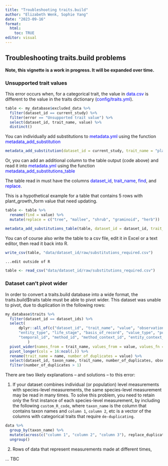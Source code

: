 ```yaml
---
title: "Troubleshooting traits.build"
author: "Elizabeth Wenk, Sophie Yang"
date: "2023-09-16"
format: 
  html:
    toc: TRUE
editor: visual
---
```

## Troubleshooting traits.build problems

**Note, this vignette is a work in progress. It will be expanded over time.**

### Unsupported trait values

This error occurs when, for a categorical trait, the value in [data.csv]{style="color:blue;"} is different to the value in the traits dictionary ([config/traits.yml]{style="color:blue;"}).

```r
table <- my_database$excluded_data %>%
  filter(dataset_id == current_study) %>%
  filter(error == "Unsupported trait value") %>%
  select(dataset_id, trait_name, value) %>%
  distinct()
```

You can individually add substitutions to [metadata.yml]{style="color:blue;"} using the function [metadata_add_substitution]{style="color:blue;"}

```r
metadata_add_substitution(dataset_id = current_study, trait_name = "plant_growth_form", find = "T", replace = "tree")
```

Or, you can add an additional column to the table output (code above) and read it into [metadata.yml]{style="color:blue;"} using the function [metadata_add_substitutions_table]{style="color:blue;"}

The table read in must have the columns [dataset_id]{style="color:blue;"}, [trait_name]{style="color:blue;"}, [find]{style="color:blue;"}, and [replace]{style="color:blue;"}.

This is a hypothetical example for a table that contains 5 rows with plant_growth_form value that need updating.

```r
table <- table %>%
  rename(find = value) %>%
  mutate(replace = c("tree", "mallee", "shrub", "graminoid", "herb"))

metadata_add_substitutions_table(table, dataset_id = dataset_id, trait_name = trait_name, find = find, replace = replace)
```

You can of course also write the table to a csv file, edit it in Excel or a text editor, then read it back into R.

```r
write_csv(table, "data/dataset_id/raw/substitutions_required.csv")

...edit outside of R

table <- read_csv("data/dataset_id/raw/substitutions_required.csv")
```

### Dataset can't pivot wider

In order to convert a traits.build database into a wide format, the traits.build$traits table must be able to pivot wider. This dataset was unable to pivot, due to duplication in the following rows:

```r
my_database$traits %>%
  filter(dataset_id == dataset_ids) %>%
  select(
      dplyr::all_of(c("dataset_id", "trait_name", "value", "observation_id", "source_id", "taxon_name",
      "entity_type", "life_stage", "basis_of_record", "value_type", "population_id", "individual_id",
      "temporal_id", "method_id", "method_context_id", "entity_context_id", "original_name"))
          )
  pivot_wider(names_from = trait_name, values_from = value, values_fn = length) %>%
  pivot_longer(cols = 16:ncol(.)) %>%
  rename(trait_name = name, number_of_duplicates = value) %>%
  select(dataset_id, taxon_name, trait_name, number_of_duplicates, observation_id, entity_type, value_type, population_id, everything()) %>%
  filter(number_of_duplicates > 1)
```

There are two likely explanations -- and solutions -- to this error:

1.  If your dataset combines individual (or population) level measurements with species-level measurements, the same species-level measurement may be read in many times. To solve this problem, you need to retain only the first instance of each species-level measurement, by including the following `custom_R_code`, where `taxon_name` is the column that contains taxon names and `column 1`, `column 2`, etc is a vector of the columns with categorical traits that require `de-duplicating`.

```r
data %>%
  group_by(taxon_name) %>%
  mutate(across(c("column 1", "column 2", "column 3"), replace_duplicates_with_NA))
  ungroup()
```

2.  Rows of data that represent measurements made at different times,

 ... TBC
